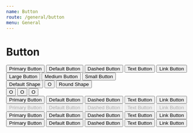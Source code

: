 ```yaml
---
name: Button
route: /general/button
menu: General
---
```



# Button

<Playground>
  <div>
    <Button type='primary'>Primary Button</Button>
    <Button>Default Button</Button>
    <Button type='dashed'>Dashed Button</Button>
    <Button type='text'>Text Button</Button>
    <Button type='link'>Link Button</Button>
  </div>
  <div>
    <Button size='lg'>Large Button</Button>
    <Button>Medium Button</Button>
    <Button size='sm'>Small Button</Button>
  </div>
  <div>
    <Button>Default Shape</Button>
    <Button shape='circle'>O</Button>
    <Button shape='round'>Round Shape</Button>
  </div>
  <div>
    <Button size='lg' shape='circle'>
      O
    </Button>
    <Button shape='circle'>O</Button>
    <Button size='sm' shape='circle'>
      O
    </Button>
  </div>
  <div>
    <Button type='primary' danger>
      Primary Button
    </Button>
    <Button danger>Default Button</Button>
    <Button type='dashed' danger>
      Dashed Button
    </Button>
    <Button type='text' danger>
      Text Button
    </Button>
    <Button type='link' danger>
      Link Button
    </Button>
  </div>
  <div>
    <Button type='primary' disabled>
      Primary Button
    </Button>
    <Button disabled>Default Button</Button>
    <Button type='dashed' disabled>
      Dashed Button
    </Button>
    <Button type='text' disabled>
      Text Button
    </Button>
    <Button type='link' disabled>
      Link Button
    </Button>
  </div>
  <div style={{ backgroundColor: 'rgb(190, 200, 200)', paddingTop: 12 }}>
    <Button type='primary' ghost>
      Primary Button
    </Button>
    <Button ghost>Default Button</Button>
    <Button type='dashed' ghost>
      Dashed Button
    </Button>
    <Button type='text' ghost>
      Text Button
    </Button>
    <Button type='link' ghost>
      Link Button
    </Button>
  </div>
  <div
    style={{ width: 200, border: '1px solid black', padding: 25, margin: 10 }}
  >
    <Button type='primary' block>
      Primary Button
    </Button>
    <Button block>Default Button</Button>
    <Button type='dashed' block>
      Dashed Button
    </Button>
    <Button type='text' block>
      Text Button
    </Button>
    <Button type='link' block>
      Link Button
    </Button>
  </div>
</Playground>
